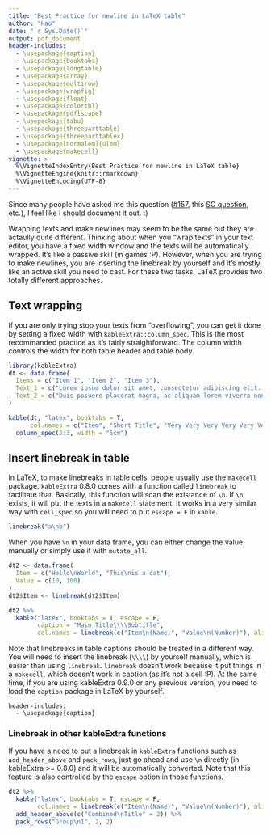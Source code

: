 ```yaml
---
title: "Best Practice for newline in LaTeX table"
author: "Hao"
date: "`r Sys.Date()`"
output: pdf_document
header-includes:
  - \usepackage{caption}
  - \usepackage{booktabs}
  - \usepackage{longtable}
  - \usepackage{array}
  - \usepackage{multirow}
  - \usepackage{wrapfig}
  - \usepackage{float}
  - \usepackage{colortbl}
  - \usepackage{pdflscape}
  - \usepackage{tabu}
  - \usepackage{threeparttable}
  - \usepackage{threeparttablex}
  - \usepackage[normalem]{ulem}
  - \usepackage{makecell}
vignette: >
  %\VignetteIndexEntry{Best Practice for newline in LaTeX table}
  %\VignetteEngine{knitr::rmarkdown}
  %\VignetteEncoding{UTF-8}
---
```


Since many people have asked me this question ([#157](https://github.com/haozhu233/kableExtra/issues/157), this [SO question](https://stackoverflow.com/questions/49546778/inserting-new-lines-into-kable-headers/49616173#49616173), etc.), I feel like I should document it out. :)

Wrapping texts and make newlines may seem to be the same but they are actaully quite different. Thinking about when you "wrap texts" in your text editor, you have a fixed width window and the texts will be automatically wrapped. It's like a passive skill (in games :P). However, when you are trying to make newlines, you are inserting the linebreak by yourself and it's mostly like an active skill you need to cast. For these two tasks, LaTeX provides two totally different approaches.

## Text wrapping
If you are only trying stop your texts from "overflowing", you can get it done by setting a fixed width with `kableExtra::column_spec`. This is the most recommanded practice as it's fairly straightforward. The column width controls the width for both table header and table body. 

```r
library(kableExtra)
dt <- data.frame(
  Items = c("Item 1", "Item 2", "Item 3"),
  Text_1 = c("Lorem ipsum dolor sit amet, consectetur adipiscing elit. Proin vehicula tempor ex. Morbi malesuada sagittis turpis, at venenatis nisl luctus a. ","In eu urna at magna luctus rhoncus quis in nisl. Fusce in velit varius, posuere risus et, cursus augue. Duis eleifend aliquam ante, a aliquet ex tincidunt in. ", "Vivamus venenatis egestas eros ut tempus. Vivamus id est nisi. Aliquam molestie erat et sollicitudin venenatis. In ac lacus at velit scelerisque mattis. "),
  Text_2 = c("Duis posuere placerat magna, ac aliquam lorem viverra non. Ut ultrices tempus eros, quis sodales libero commodo non. In non neque ut lacus vestibulum dictum a quis ipsum. ", "Aenean ut justo interdum, laoreet enim nec, viverra eros. Donec vel pharetra nunc. Suspendisse vel ipsum ac lectus semper aliquam ac a orci. Suspendisse libero mauris, egestas semper auctor sit amet, tempor et orci. ", "Phasellus quis neque aliquet, finibus nunc eget, lacinia neque. Sed auctor lectus vel ex scelerisque commodo. ")
)
```

```r
kable(dt, "latex", booktabs = T, 
      col.names = c("Item", "Short Title", "Very Very Very Very Very Very Long Title")) %>%
  column_spec(2:3, width = "5cm")
```

## Insert linebreak in table
In LaTeX, to make linebreaks in table cells, people usually use the `makecell` package. `kableExtra` 0.8.0 comes with a function called `linebreak` to facilitate that. Basically, this function will scan the existance of `\n`. If `\n` exists, it will put the texts in a `makecell` statement. It works in a very similar way with `cell_spec` so you will need to put `escape = F` in `kable`.

```r
linebreak("a\nb")
```

When you have `\n` in your data frame, you can either change the value manually or simply use it with  `mutate_all`. 
```r
dt2 <- data.frame(
  Item = c("Hello\nWorld", "This\nis a cat"), 
  Value = c(10, 100)
) 
dt2$Item <- linebreak(dt2$Item)

dt2 %>%
  kable("latex", booktabs = T, escape = F,
        caption = "Main Title\\\\Subtitle",
        col.names = linebreak(c("Item\n(Name)", "Value\n(Number)"), align = "c"))
```

Note that linebreaks in table captions should be treated in a different way. You will need to insert the linebreak (`\\\\`) by yourself manually, which is easier than using `linebreak`. `linebreak` doesn't work because it put things in a `makecell`, which doesn't work in caption (as it's not a cell :P). At the same time, if you are using kableExtra 0.9.0 or any previous version, you need to load the `caption` package in LaTeX by yourself.

```
header-includes:
  - \usepackage{caption}
```

### Linebreak in other kableExtra functions
If you have a need to put a linebreak in `kableExtra` functions such as `add_header_above` and `pack_rows`, just go ahead and use `\n` directly (in kableExtra >= 0.8.0) and it will be automatically converted. Note that this feature is also controlled by the `escape` option in those functions. 

```r
dt2 %>%
  kable("latex", booktabs = T, escape = F,
        col.names = linebreak(c("Item\n(Name)", "Value\n(Number)"), align = "c")) %>%
  add_header_above(c("Combined\nTitle" = 2)) %>%
  pack_rows("Group\n1", 2, 2)
```

